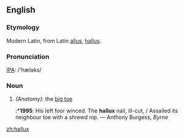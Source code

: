 ==English==
===Etymology===
Modern Latin, from Latin [[allus]], [[hallus]].

===Pronunciation===
[[IPA]]: /'hæləks/

===Noun===
#''(Anatomy):'' the [[big toe]]
#:*'''1995''': His left foor winced.  The '''hallux''' nail, ill-cut, / Assailed its neighbour toe with a shrewd nip. — Anthony Burgess, ''Byrne''

[[zh:hallux]]